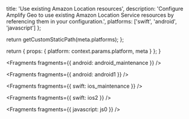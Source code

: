 
  title: 'Use existing Amazon Location resources',
  description:
    'Configure Amplify Geo to use existing Amazon Location Service resources by referencing them in your configuration.',
  platforms: ['swift', 'android', 'javascript']
};

  return getCustomStaticPath(meta.platforms);
};

  return {
    props: {
      platform: context.params.platform,
      meta
    }
  };
}


<Fragments fragments={{ android: android_maintenance }} />


<Fragments fragments={{ android: android1 }} />


<Fragments fragments={{ swift: ios_maintenance }} />


<Fragments fragments={{ swift: ios2 }} />


<Fragments fragments={{ javascript: js0 }} />
